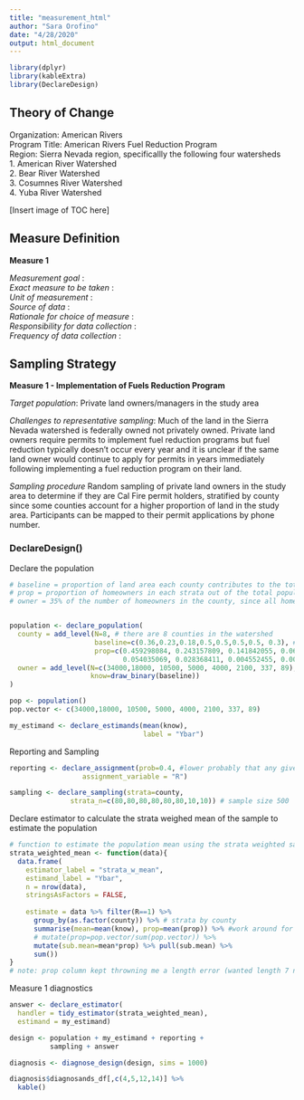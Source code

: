 ```yaml
---
title: "measurement_html"
author: "Sara Orofino"
date: "4/28/2020"
output: html_document
---
```


```r
library(dplyr)
library(kableExtra)
library(DeclareDesign)
```


## Theory of Change  
Organization:  American Rivers  
Program Title: American Rivers Fuel Reduction Program  
Region: Sierra Nevada region, specificallly the following four watersheds  
 1. American River Watershed  
 2. Bear River Watershed  
 3. Cosumnes River Watershed  
 4. Yuba River Watershed  

[Insert image of TOC here]  

## Measure Definition

**Measure 1**  

*Measurement goal* :    
*Exact measure to be taken* :    
*Unit of measurement* :    
*Source of data* :    
*Rationale for choice of measure* :    
*Responsibility for data collection* :      
*Frequency of data collection* :  


## Sampling Strategy

**Measure 1 - Implementation of Fuels Reduction Program** 

*Target population*: Private land owners/managers in the study area

*Challenges to representative sampling*: Much of the land in the Sierra Nevada watershed is federally owned not privately owned. Private land owners require permits to implement fuel reduction programs but fuel reduction typically doesn't occur every year and it is unclear if the same land owner would continue to apply for permits in years immediately following implementing a fuel reduction program on their land.  

*Sampling procedure* Random sampling of private land owners in the study area to determine if they are Cal Fire permit holders, stratified by county since some counties account for a higher proportion of land in the study area. Participants can be mapped to their permit applications by phone number.    


### DeclareDesign()

Declare the population  
```r
# baseline = proportion of land area each county contributes to the total study area
# prop = proportion of homeowners in each strata out of the total population (workaround for strata mean function error - see 'measure1-delcare-estimator' code below)
# owner = 35% of the number of homeowners in the county, since all homeowners may not have large properties where they are participating in fuel management practices


population <- declare_population(
  county = add_level(N=8, # there are 8 counties in the watershed
                     baseline=c(0.36,0.23,0.18,0.5,0.5,0.5,0.5, 0.3), # % coverage of each county in study area
                     prop=c(0.459298084, 0.243157809, 0.141842055, 0.067543836, 
                            0.054035069, 0.028368411, 0.004552455, 0.001202280)), #proportion of homeowners in each county
  owner = add_level(N=c(34000,18000, 10500, 5000, 4000, 2100, 337, 89), # 35% of each county's homeowner population
                    know=draw_binary(baseline))
)

pop <- population()
pop.vector <- c(34000,18000, 10500, 5000, 4000, 2100, 337, 89)

my_estimand <- declare_estimands(mean(know),
                                 label = "Ybar")
```

Reporting and Sampling  
```r
reporting <- declare_assignment(prob=0.4, #lower probably that any given homeowner would be a burn permit holder
                  assignment_variable = "R")

sampling <- declare_sampling(strata=county,
               strata_n=c(80,80,80,80,80,80,10,10)) # sample size 500
```


Declare estimator to calculate the strata weighed mean of the sample to estimate the population    
```r
# function to estimate the population mean using the strata weighted sample mean  
strata_weighted_mean <- function(data){
  data.frame(  
    estimator_label = "strata_w_mean",
    estimand_label = "Ybar",
    n = nrow(data),
    stringsAsFactors = FALSE,
    
    estimate = data %>% filter(R==1) %>%
      group_by(as.factor(county)) %>% # strata by county
      summarise(mean=mean(know), prop=mean(prop)) %>% #work around for prop column error - see below
      # mutate(prop=pop.vector/sum(pop.vector)) %>% 
      mutate(sub.mean=mean*prop) %>% pull(sub.mean) %>% 
      sum()) 
} 
# note: prop column kept throwning me a length error (wanted length 7 not 8), I changed all the other vectors to be length 8 and couldn't figure out why it was requiring a length 7 when the strata and my pop.vector was set to 8. Patrick helped me with a workaround - the prop=mean(prop) gives the proportion of households in the strata based on the prop column we defined in the population setup code.  
```

Measure 1 diagnostics
```r

answer <- declare_estimator(
  handler = tidy_estimator(strata_weighted_mean), 
  estimand = my_estimand) 

design <- population + my_estimand + reporting +
          sampling + answer

diagnosis <- diagnose_design(design, sims = 1000)

diagnosis$diagnosands_df[,c(4,5,12,14)] %>%
  kable()

```
